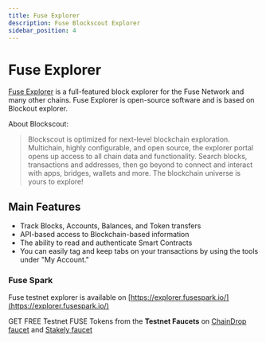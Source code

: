 ```yaml
---
title: Fuse Explorer
description: Fuse Blockscout Explorer
sidebar_position: 4
---
```


# Fuse Explorer

[Fuse Explorer](https://explorer.fuse.io/) is a full-featured block explorer for the Fuse Network and many other chains. Fuse Explorer is open-source software and is based on Blockout explorer.

About Blockscout:

> Blockscout is optimized for next-level blockchain exploration. Multichain, highly configurable, and open source, the explorer portal opens up access to all chain data and functionality. Search blocks, transactions and addresses, then go beyond to connect and interact with apps, bridges, wallets and more. The blockchain universe is yours to explore!

## Main Features

- Track Blocks, Accounts, Balances, and Token transfers
- API-based access to Blockchain-based information
- The ability to read and authenticate Smart Contracts
- You can easily tag and keep tabs on your transactions by using the tools under "My Account."

### Fuse Spark

Fuse testnet explorer is available on [https://explorer.fusespark.io/](https://explorer.fusespark.io/)

GET FREE Testnet FUSE Tokens from the **Testnet Faucets** on [ChainDrop faucet](https://chaindrop.org/?chainid=123&token=0xeeeeeeeeeeeeeeeeeeeeeeeeeeeeeeeeeeeeeeee "ChainDrop faucet") and [Stakely faucet](https://stakely.io/en/faucet/fuse-fuse) 